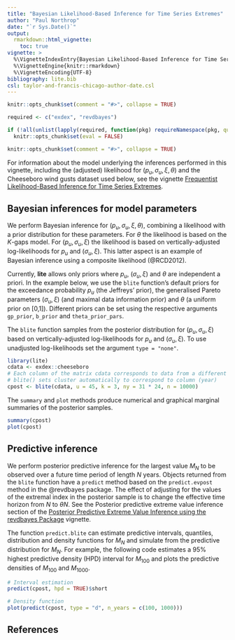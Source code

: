 ```yaml
---
title: "Bayesian Likelihood-Based Inference for Time Series Extremes"
author: "Paul Northrop"
date: "`r Sys.Date()`"
output: 
  rmarkdown::html_vignette:
    toc: true
vignette: >
  %\VignetteIndexEntry{Bayesian Likelihood-Based Inference for Time Series Extremes}
  %\VignetteEngine{knitr::rmarkdown}
  %\VignetteEncoding{UTF-8}
bibliography: lite.bib
csl: taylor-and-francis-chicago-author-date.csl
---
```


```r
knitr::opts_chunk$set(comment = "#>", collapse = TRUE)

required <- c("exdex", "revdbayes")

if (!all(unlist(lapply(required, function(pkg) requireNamespace(pkg, quietly = TRUE)))))
  knitr::opts_chunk$set(eval = FALSE)
```

```r
knitr::opts_chunk$set(comment = "#>", collapse = TRUE)
```

For information about the model underlying the inferences performed in this vignette, including the (adjusted) likelihood for $(p_u, \sigma_u, \xi, \theta)$ and the Cheeseboro wind gusts dataset used below, see the vignette [Frequentist Likelihood-Based Inference for Time Series Extremes](lite-1-frequentist.html). 

## Bayesian inferences for model parameters

We perform Bayesian inference for $(p_u, \sigma_u, \xi, \theta)$, combining a likelihood with a prior distribution for these parameters. For $\theta$ the likelihood is based on the $K$-gaps model. For $(p_u, \sigma_u, \xi)$ the likelihood is based on vertically-adjusted log-likelihoods for $p_u$ and  $(\sigma_u, \xi)$.  This latter aspect is an example of Bayesian inference using a composite likelihood (@RCD2012).  

Currently, **lite** allows only priors where $p_u$, $(\sigma_u, \xi$) and $\theta$ are independent a priori.  In the example below, we use the `blite` function's default priors for the exceedance probability $p_u$ (the Jeffreys' prior), the generalised Pareto parameters $(\sigma_u, \xi)$ (and maximal data information prior) and $\theta$ (a uniform prior on [0,1]).  Different priors can be set using the respective arguments `gp_prior`, `b_prior` and `theta_prior_pars`.

The `blite` function samples from the posterior distribution for $(p_u, \sigma_u, \xi)$ based on vertically-adjusted log-likelihoods for $p_u$ and $(\sigma_u, \xi)$.  To use unadjusted log-likelihoods set the argument `type = "none"`.

```r
library(lite)
cdata <- exdex::cheeseboro
# Each column of the matrix cdata corresponds to data from a different year
# blite() sets cluster automatically to correspond to column (year)
cpost <- blite(cdata, u = 45, k = 3, ny = 31 * 24, n = 10000)
```

The `summary` and `plot` methods produce numerical and graphical marginal summaries of the posterior samples.

```r
summary(cpost)
plot(cpost)
```

## Predictive inference

We perform posterior predictive inference for the largest value $M_N$ to be observed over a future time period of length $N$ years.  Objects returned from the `blite` function have a `predict` method based on the `predict.evpost` method in the @revdbayes package. The effect of adjusting for the values of the extremal index \eqn{\theta} in the posterior sample is to change the effective time horizon from $N$ to $\theta N$. See the Posterior predictive extreme value inference section of the [Posterior Predictive Extreme Value Inference using the revdbayes Package](https://cran.r-project.org/web/packages/revdbayes/vignettes/revdbayes-c-predictive-vignette.html) vignette.

The function `predict.blite` can estimate predictive intervals, quantiles, distribution and density functions for $M_N$ and simulate from the predictive distribution for $M_N$.  For example, the following code estimates a 95\% highest predictive density (HPD) interval for $M_{100}$ and plots the predictive densities of $M_{100}$ and $M_{1000}$.

```r
# Interval estimation
predict(cpost, hpd = TRUE)$short
```

```r
# Density function
plot(predict(cpost, type = "d", n_years = c(100, 1000)))
```

## References

<script type="text/x-mathjax-config">
   MathJax.Hub.Config({  "HTML-CSS": { minScaleAdjust: 125, availableFonts: [] }  });
</script>
